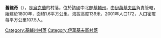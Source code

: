{{coord|50|53|51|N|29|36|38|E|scale:30000|display=title}}

'''舊維奇'''（{{lang-uk|Старовичі}}），是[[烏克蘭|烏克蘭]]的村落，位於該國中北部[[基輔州|基輔州]]，由[[伊萬基夫區|伊萬基夫區]]負責管轄，始建於1800年，面積1.6平方公里，海拔高度139米，2001年人口172，人口密度每平方公里107.5人。

{{DEFAULTSORT:Старовичі}}
[[Category:基輔州村落|Category:基輔州村落]]
[[Category:伊萬基夫區村落|Category:伊萬基夫區村落]]


{{Kiev-geo-stub}}
